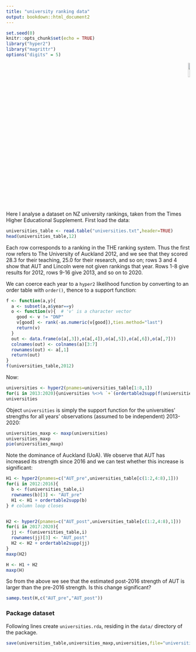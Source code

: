 ```yaml
---
title: "university ranking data"
output: bookdown::html_document2
---
```



```r
set.seed(0)
knitr::opts_chunk$set(echo = TRUE)
library("hyper2")
library("magrittr")
options("digits" = 5)
```

<p style="text-align: right;">
![](`r system.file("help/figures/hyper2.png", package = "hyper2")`){width=10%}
</p>


Here I analyse a dataset on NZ university rankings, taken from the
Times Higher Educational Supplement.  First load the data:

```r
universities_table <- read.table("universities.txt",header=TRUE)
head(universities_table,12)
```

Each row corresponds to a ranking in the THE ranking system.  Thus the
first row refers to The University of Auckland 2012, and we see that
they scored 28.3 for their teaching, 25.0 for their research, and so
on; rows 3 and 4 show that AUT and Lincoln were not given rankings
that year.  Rows 1-8 give results for 2012, rows 9-16 give 2013, and
so on to 2020.

We can coerce each year to a `hyper2` likelihood function by
converting to an order table with `order()`, thence to a support function:

```r
f <- function(a,y){
  a <- subset(a,a$year==y)
  o <- function(v){  # 'v' is a character vector
    good <- v != "DNP"
    v[good] <- rank(-as.numeric(v[good]),ties.method="last")
    return(v)
  }
  out <- data.frame(o(a[,3]),o(a[,4]),o(a[,5]),o(a[,6]),o(a[,7]))
  colnames(out) <- colnames(a)[3:7]
  rownames(out) <- a[,1]
  return(out)
}
f(universities_table,2012)
```

Now:
```r
universities <- hyper2(pnames=universities_table[1:8,1])
for(i in 2013:2020){universities %<>% `+`(ordertable2supp(f(universities_table,i)))}
universities
```

Object `universities` is simply the support function for the
universities' strengths for all years' observations (assumed to be
independent) 2013-2020:

```r
universities_maxp <- maxp(universities)
universities_maxp
pie(universities_maxp)
```

Note the dominance of Auckland (UoA).  We observe that AUT has
increased its strength since 2016 and we can test whether this
increase is significant:


```r

H1 <- hyper2(pnames=c("AUT_pre",universities_table[c(1:2,4:8),1]))
for(i in 2012:2016){
  b <- f(universities_table,i)
  rownames(b)[3] <- "AUT_pre"
  H1 <- H1 + ordertable2supp(b)
} # column loop closes


H2 <- hyper2(pnames=c("AUT_post",universities_table[c(1:2,4:8),1]))
for(i in 2017:2020){
  jj <- f(universities_table,i)
  rownames(jj)[3] <- "AUT_post"
  H2 <- H2 + ordertable2supp(jj)
}
maxp(H2)
```


```r
H <- H1 + H2
maxp(H)
```

So from the above we see that the estimated post-2016 strength of AUT
is larger than the pre-2016 strength.  Is this change significant?

```r
samep.test(H,c("AUT_pre","AUT_post"))
```

### Package dataset {-}

Following lines create `universities.rda`, residing in the `data/`
directory of the package.

```r
save(universities_table,universities_maxp,universities,file="universities.rda")
```

